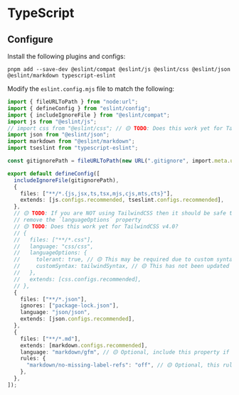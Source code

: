 
# TypeScript

<InstallESLint />

## Configure

<ConfigTip />

Install the following plugins and configs:

```terminal
pnpm add --save-dev @eslint/compat @eslint/js @eslint/css @eslint/json @eslint/markdown typescript-eslint
```

Modify the `eslint.config.mjs` file to match the following:

```ts title="eslint.config.mjs"
import { fileURLToPath } from "node:url";
import { defineConfig } from "eslint/config";
import { includeIgnoreFile } from "@eslint/compat";
import js from "@eslint/js";
// import css from "@eslint/css"; // 🟡 TODO: Does this work yet for TailwindCSS v4.0?
import json from "@eslint/json";
import markdown from "@eslint/markdown";
import tseslint from "typescript-eslint";

const gitignorePath = fileURLToPath(new URL(".gitignore", import.meta.url));

export default defineConfig([
  includeIgnoreFile(gitignorePath),
  {
    files: ["**/*.{js,jsx,ts,tsx,mjs,cjs,mts,cts}"],
    extends: [js.configs.recommended, tseslint.configs.recommended],
  },
  // 🟡 TODO: If you are NOT using TailwindCSS then it should be safe to uncomment this object and
  // remove the `languageOptions` property
  // 🟡 TODO: Does this work yet for TailwindCSS v4.0?
  // {
  //   files: ["**/*.css"],
  //   language: "css/css",
  //   languageOptions: {
  //     tolerant: true, // 🟡 This may be required due to custom syntax that TailwindCSS uses
  //     customSyntax: tailwindSyntax, // 🟡 This has not been updated yet for TailwindCSS v4.0
  //   },
  //   extends: [css.configs.recommended],
  // },
  {
    files: ["**/*.json"],
    ignores: ["package-lock.json"],
    language: "json/json",
    extends: [json.configs.recommended],
  },
  {
    files: ["**/*.md"],
    extends: [markdown.configs.recommended],
    language: "markdown/gfm", // 🟡 Optional, include this property if using Github-flavored markdown
    rules: {
      "markdown/no-missing-label-refs": "off", // 🟡 Optional, this rule doesn't work with Github-flavored markdown alerts
    },
  },
]);
```

<CustomRules />

<DocusaurusPlugin />

<ESLintMisc />
